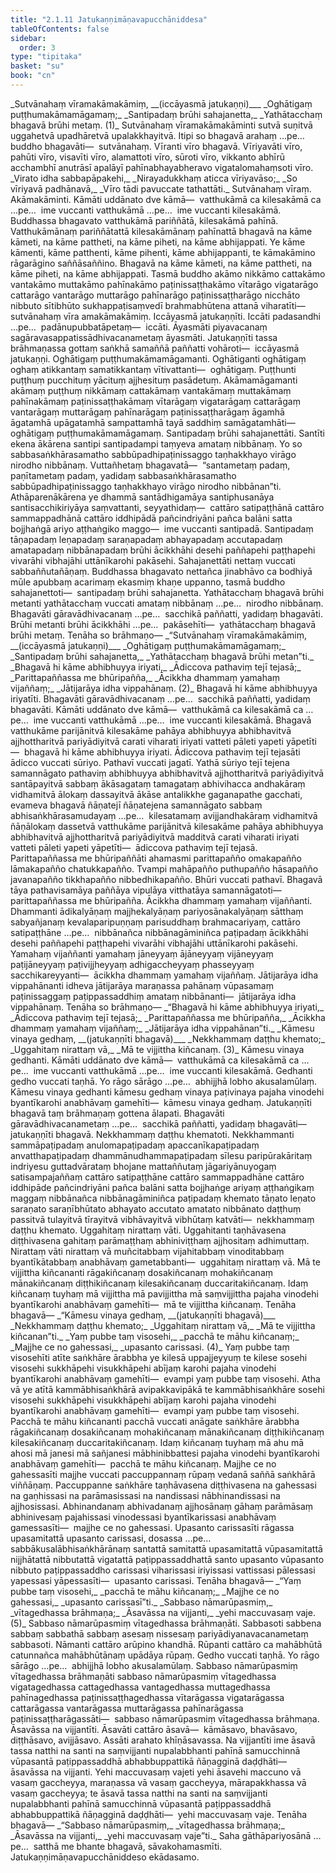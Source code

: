```yaml
---
title: "2.1.11 Jatukaṇṇimāṇavapucchāniddesa"
tableOfContents: false
sidebar:
  order: 3
type: "tipitaka"
basket: "su"
book: "cn"
---
```



<DynamicBreadcrumb />

<Division number="65" book="cn" bookNo="25" page="141">

<Paragraph number="758" type="verses" book="cn">
_<Emphasis>Sutvānahaṃ vīramakāmakāmiṃ, __(iccāyasmā jatukaṇṇi)__</Emphasis>_  
_<Emphasis>Oghātigaṃ puṭṭhumakāmamāgamaṃ;</Emphasis>_  
_<Emphasis>Santipadaṃ brūhi sahajanetta,</Emphasis>_  
_<Emphasis>Yathātacchaṃ bhagavā brūhi metaṃ.</Emphasis> (1)_  

</Paragraph>

<Paragraph number="759" book="cn">
<Emphasis>Sutvānahaṃ vīramakāmakāmin</Emphasis>ti sutvā suṇitvā uggahetvā upadhāretvā upalakkhayitvā. Itipi so bhagavā arahaṃ …pe…  buddho bhagavāti—  sutvānahaṃ. <Emphasis>Vīran</Emphasis>ti vīro bhagavā. Vīriyavāti vīro, pahūti vīro, visavīti vīro, alamattoti vīro, sūroti vīro, vikkanto abhīrū acchambhī anutrāsī apalāyī pahīnabhayabheravo vigatalomahaṃsoti vīro.
</Paragraph>

<Paragraph number="760" type="verses" book="cn">
_Virato idha sabbapāpakehi,_  
_Nirayadukkhaṃ aticca vīriyavāso;_  
_So vīriyavā padhānavā,_  
_Vīro tādi pavuccate tathattāti._  

</Paragraph>

<Paragraph number="761" book="cn">
Sutvānahaṃ vīraṃ. <Emphasis>Akāmakāmin</Emphasis>ti. <Emphasis>Kāmā</Emphasis>ti uddānato dve kāmā—  vatthukāmā ca kilesakāmā ca …pe…  ime vuccanti vatthukāmā …pe…  ime vuccanti kilesakāmā. Buddhassa bhagavato vatthukāmā pariññātā, kilesakāmā pahīnā. Vatthukāmānaṃ pariññātattā kilesakāmānaṃ pahīnattā bhagavā na kāme kāmeti, na kāme pattheti, na kāme piheti, na kāme abhijappati. Ye kāme kāmenti, kāme patthenti, kāme pihenti, kāme abhijappanti, te kāmakāmino rāgarāgino saññāsaññino. Bhagavā na kāme kāmeti, na kāme pattheti, na kāme piheti, na kāme abhijappati. Tasmā buddho akāmo nikkāmo cattakāmo vantakāmo muttakāmo pahīnakāmo paṭinissaṭṭhakāmo vītarāgo vigatarāgo cattarāgo vantarāgo muttarāgo pahīnarāgo paṭinissaṭṭharāgo nicchāto nibbuto sītibhūto sukhappaṭisaṃvedī brahmabhūtena attanā viharatīti—  sutvānahaṃ vīra amakāmakāmiṃ.
</Paragraph>

<Paragraph number="762" book="cn">
<Emphasis>Iccāyasmā jatukaṇṇī</Emphasis>ti. <Emphasis>Iccā</Emphasis>ti padasandhi …pe…  padānupubbatāpetaṃ—  iccāti. <Emphasis>Āyasmā</Emphasis>ti piyavacanaṃ sagāravasappatissādhivacanametaṃ āyasmāti. <Emphasis>Jatukaṇṇī</Emphasis>ti tassa brāhmaṇassa gottaṃ saṅkhā samaññā paññatti vohāroti—  iccāyasmā jatukaṇṇi.
</Paragraph>

<Paragraph number="763" book="cn">
<Emphasis>Oghātigaṃ puṭṭhumakāmamāgaman</Emphasis>ti. <Emphasis>Oghātigan</Emphasis>ti oghātigaṃ oghaṃ atikkantaṃ samatikkantaṃ vītivattanti—  oghātigaṃ. <Emphasis>Puṭṭhun</Emphasis>ti puṭṭhuṃ pucchituṃ yācituṃ ajjhesituṃ pasādetuṃ. <Emphasis>Akāmamāgaman</Emphasis>ti akāmaṃ puṭṭhuṃ nikkāmaṃ cattakāmaṃ vantakāmaṃ muttakāmaṃ pahīnakāmaṃ paṭinissaṭṭhakāmaṃ vītarāgaṃ vigatarāgaṃ cattarāgaṃ vantarāgaṃ muttarāgaṃ pahīnarāgaṃ paṭinissaṭṭharāgaṃ āgamhā āgatamhā upāgatamhā sampattamhā tayā saddhiṃ samāgatamhāti—  oghātigaṃ puṭṭhumakāmamāgamaṃ.
</Paragraph>

<Paragraph number="764" book="cn">
<Emphasis>Santipadaṃ brūhi sahajanettā</Emphasis>ti. <Emphasis>Santī</Emphasis>ti ekena ākārena santipi santipadampi taṃyeva amataṃ nibbānaṃ. Yo so sabbasaṅkhārasamatho sabbūpadhipaṭinissaggo taṇhakkhayo virāgo nirodho nibbānaṃ. Vuttañhetaṃ bhagavatā—  “santametaṃ padaṃ, paṇītametaṃ padaṃ, yadidaṃ sabbasaṅkhārasamatho sabbūpadhipaṭinissaggo taṇhakkhayo virāgo nirodho nibbānan”ti. Athāparenākārena ye dhammā santādhigamāya santiphusanāya santisacchikiriyāya saṃvattanti, seyyathidaṃ—  cattāro satipaṭṭhānā cattāro sammappadhānā cattāro iddhipādā pañcindriyāni pañca balāni satta bojjhaṅgā ariyo aṭṭhaṅgiko maggo—  ime vuccanti santipadā. Santipadaṃ tāṇapadaṃ leṇapadaṃ saraṇapadaṃ abhayapadaṃ accutapadaṃ amatapadaṃ nibbānapadaṃ brūhi ācikkhāhi desehi paññapehi paṭṭhapehi vivarāhi vibhajāhi uttānīkarohi pakāsehi. <Emphasis>Sahajanettā</Emphasis>ti nettaṃ vuccati sabbaññutañāṇaṃ. Buddhassa bhagavato nettañca jinabhāvo ca bodhiyā mūle apubbaṃ acarimaṃ ekasmiṃ khaṇe uppanno, tasmā buddho sahajanettoti—  santipadaṃ brūhi sahajanetta.
</Paragraph>

<Paragraph number="765" book="cn">
<Emphasis>Yathātacchaṃ bhagavā brūhi metan</Emphasis>ti yathātacchaṃ vuccati amataṃ nibbānaṃ …pe…  nirodho nibbānaṃ. <Emphasis>Bhagavā</Emphasis>ti gāravādhivacanaṃ …pe…  sacchikā paññatti, yadidaṃ bhagavāti. <Emphasis>Brūhi metan</Emphasis>ti brūhi ācikkhāhi …pe…  pakāsehīti—  yathātacchaṃ bhagavā brūhi metaṃ. Tenāha so brāhmaṇo—
</Paragraph>

<Paragraph number="766" type="verses" book="cn">
_“Sutvānahaṃ vīramakāmakāmiṃ, __(iccāyasmā jatukaṇṇi)___  
_Oghātigaṃ puṭṭhumakāmamāgamaṃ;_  
_Santipadaṃ brūhi sahajanetta,_  
_Yathātacchaṃ bhagavā brūhi metan”ti._  

</Paragraph>

</Division>
<Division number="66" book="cn" bookNo="25" page="143">

<Paragraph number="767" type="verses" book="cn">
_<Emphasis>Bhagavā hi kāme abhibhuyya iriyati,</Emphasis>_  
_<Emphasis>Ādiccova pathaviṃ tejī tejasā;</Emphasis>_  
_<Emphasis>Parittapaññassa me bhūripañña,</Emphasis>_  
_<Emphasis>Ācikkha dhammaṃ yamahaṃ vijaññaṃ;</Emphasis>_  
_<Emphasis>Jātijarāya idha vippahānaṃ.</Emphasis> (2)_  

</Paragraph>

<Paragraph number="768" book="cn">
<Emphasis>Bhagavā hi kāme abhibhuyya iriyatī</Emphasis>ti. <Emphasis>Bhagavā</Emphasis>ti gāravādhivacanaṃ …pe…  sacchikā paññatti, yadidaṃ bhagavāti. <Emphasis>Kāmā</Emphasis>ti uddānato dve kāmā—  vatthukāmā ca kilesakāmā ca …pe…  ime vuccanti vatthukāmā …pe…  ime vuccanti kilesakāmā. Bhagavā vatthukāme parijānitvā kilesakāme pahāya abhibhuyya abhibhavitvā ajjhottharitvā pariyādiyitvā carati viharati iriyati vatteti pāleti yapeti yāpetīti—  bhagavā hi kāme abhibhuyya iriyati.
</Paragraph>

<Paragraph number="769" book="cn">
<Emphasis>Ādiccova pathaviṃ tejī tejasā</Emphasis>ti ādicco vuccati sūriyo. Pathavī vuccati jagatī. Yathā sūriyo tejī tejena samannāgato pathaviṃ abhibhuyya abhibhavitvā ajjhottharitvā pariyādiyitvā santāpayitvā sabbaṃ ākāsagataṃ tamagataṃ abhivihacca andhakāraṃ vidhamitvā ālokaṃ dassayitvā ākāse antalikkhe gaganapathe gacchati, evameva bhagavā ñāṇatejī ñāṇatejena samannāgato sabbaṃ abhisaṅkhārasamudayaṃ …pe…  kilesatamaṃ avijjandhakāraṃ vidhamitvā ñāṇālokaṃ dassetvā vatthukāme parijānitvā kilesakāme pahāya abhibhuyya abhibhavitvā ajjhottharitvā pariyādiyitvā madditvā carati viharati iriyati vatteti pāleti yapeti yāpetīti—  ādiccova pathaviṃ tejī tejasā.
</Paragraph>

<Paragraph number="770" book="cn">
<Emphasis>Parittapaññassa me bhūripaññā</Emphasis>ti ahamasmi parittapañño omakapañño lāmakapañño chatukkapañño. Tvampi mahāpañño puthupañño hāsapañño javanapañño tikkhapañño nibbedhikapañño. Bhūri vuccati pathavī. Bhagavā tāya pathavisamāya paññāya vipulāya vitthatāya samannāgatoti—  parittapaññassa me bhūripañña.
</Paragraph>

<Paragraph number="771" book="cn">
<Emphasis>Ācikkha dhammaṃ yamahaṃ vijaññan</Emphasis>ti. <Emphasis>Dhamman</Emphasis>ti ādikalyāṇaṃ majjhekalyāṇaṃ pariyosānakalyāṇaṃ sātthaṃ sabyañjanaṃ kevalaparipuṇṇaṃ parisuddhaṃ brahmacariyaṃ, cattāro satipaṭṭhāne …pe…  nibbānañca nibbānagāminiñca paṭipadaṃ ācikkhāhi desehi paññapehi paṭṭhapehi vivarāhi vibhajāhi uttānīkarohi pakāsehi. <Emphasis>Yamahaṃ vijaññan</Emphasis>ti yamahaṃ jāneyyaṃ ājāneyyaṃ vijāneyyaṃ paṭijāneyyaṃ paṭivijjheyyaṃ adhigaccheyyaṃ phasseyyaṃ sacchikareyyanti—  ācikkha dhammaṃ yamahaṃ vijaññaṃ.
</Paragraph>

<Paragraph number="772" book="cn">
<Emphasis>Jātijarāya idha vippahānan</Emphasis>ti idheva jātijarāya maraṇassa pahānaṃ vūpasamaṃ paṭinissaggaṃ paṭippassaddhiṃ amataṃ nibbānanti—  jātijarāya idha vippahānaṃ. Tenāha so brāhmaṇo—
</Paragraph>

<Paragraph number="773" type="verses" book="cn">
_“Bhagavā hi kāme abhibhuyya iriyati,_  
_Ādiccova pathaviṃ tejī tejasā;_  
_Parittapaññassa me bhūripañña,_  
_Ācikkha dhammaṃ yamahaṃ vijaññaṃ;_  
_Jātijarāya idha vippahānan”ti._  

</Paragraph>

</Division>
<Division number="67" book="cn" bookNo="25" page="145">

<Paragraph number="774" type="verses" book="cn">
_<Emphasis>Kāmesu vinaya gedhaṃ, __(jatukaṇṇīti bhagavā)__</Emphasis>_  
_<Emphasis>Nekkhammaṃ daṭṭhu khemato;</Emphasis>_  
_<Emphasis>Uggahitaṃ nirattaṃ vā,</Emphasis>_  
_<Emphasis>Mā te vijjittha kiñcanaṃ.</Emphasis> (3)_  

</Paragraph>

<Paragraph number="775" book="cn">
<Emphasis>Kāmesu vinaya gedhan</Emphasis>ti. <Emphasis>Kāmā</Emphasis>ti uddānato dve kāmā—  vatthukāmā ca kilesakāmā ca …pe…  ime vuccanti vatthukāmā …pe…  ime vuccanti kilesakāmā. <Emphasis>Gedhan</Emphasis>ti gedho vuccati taṇhā. Yo rāgo sārāgo …pe…  abhijjhā lobho akusalamūlaṃ. <Emphasis>Kāmesu vinaya gedhan</Emphasis>ti kāmesu gedhaṃ vinaya paṭivinaya pajaha vinodehi byantīkarohi anabhāvaṃ gamehīti—  kāmesu vinaya gedhaṃ. <Emphasis>Jatukaṇṇī</Emphasis>ti bhagavā taṃ brāhmaṇaṃ gottena ālapati. <Emphasis>Bhagavā</Emphasis>ti gāravādhivacanametaṃ …pe…  sacchikā paññatti, yadidaṃ bhagavāti—  jatukaṇṇīti bhagavā.
</Paragraph>

<Paragraph number="776" book="cn">
<Emphasis>Nekkhammaṃ daṭṭhu khemato</Emphasis>ti. <Emphasis>Nekkhamman</Emphasis>ti sammāpaṭipadaṃ anulomapaṭipadaṃ apaccanīkapaṭipadaṃ anvatthapaṭipadaṃ dhammānudhammapaṭipadaṃ sīlesu paripūrakāritaṃ indriyesu guttadvārataṃ bhojane mattaññutaṃ jāgariyānuyogaṃ satisampajaññaṃ cattāro satipaṭṭhāne cattāro sammappadhāne cattāro iddhipāde pañcindriyāni pañca balāni satta bojjhaṅge ariyaṃ aṭṭhaṅgikaṃ maggaṃ nibbānañca nibbānagāminiñca paṭipadaṃ khemato tāṇato leṇato saraṇato saraṇībhūtato abhayato accutato amatato nibbānato daṭṭhuṃ passitvā tulayitvā tīrayitvā vibhāvayitvā vibhūtaṃ katvāti—  nekkhammaṃ daṭṭhu khemato.
</Paragraph>

<Paragraph number="777" book="cn">
<Emphasis>Uggahitaṃ nirattaṃ vā</Emphasis>ti. <Emphasis>Uggahitan</Emphasis>ti taṇhāvasena diṭṭhivasena gahitaṃ parāmaṭṭhaṃ abhiniviṭṭhaṃ ajjhositaṃ adhimuttaṃ. <Emphasis>Nirattaṃ vā</Emphasis>ti nirattaṃ vā muñcitabbaṃ vijahitabbaṃ vinoditabbaṃ byantīkātabbaṃ anabhāvaṃ gametabbanti—  uggahitaṃ nirattaṃ vā.
</Paragraph>

<Paragraph number="778" book="cn">
<Emphasis>Mā te vijjittha kiñcanan</Emphasis>ti rāgakiñcanaṃ dosakiñcanaṃ mohakiñcanaṃ mānakiñcanaṃ diṭṭhikiñcanaṃ kilesakiñcanaṃ duccaritakiñcanaṃ. Idaṃ kiñcanaṃ tuyhaṃ mā vijjittha mā pavijjittha mā saṃvijjittha pajaha vinodehi byantīkarohi anabhāvaṃ gamehīti—  mā te vijjittha kiñcanaṃ. Tenāha bhagavā—
</Paragraph>

<Paragraph number="779" type="verses" book="cn">
_“Kāmesu vinaya gedhaṃ, __(jatukaṇṇīti bhagavā)___  
_Nekkhammaṃ daṭṭhu khemato;_  
_Uggahitaṃ nirattaṃ vā,_  
_Mā te vijjittha kiñcanan”ti._  

</Paragraph>

</Division>
<Division number="68" book="cn" bookNo="25" page="146">

<Paragraph number="780" type="verses" book="cn">
_<Emphasis>Yaṃ pubbe taṃ visosehi,</Emphasis>_  
_<Emphasis>pacchā te māhu kiñcanaṃ;</Emphasis>_  
_<Emphasis>Majjhe ce no gahessasi,</Emphasis>_  
_<Emphasis>upasanto carissasi.</Emphasis> (4)_  

</Paragraph>

<Paragraph number="781" book="cn">
<Emphasis>Yaṃ pubbe taṃ visosehī</Emphasis>ti atīte saṅkhāre ārabbha ye kilesā uppajjeyyuṃ te kilese sosehi visosehi sukkhāpehi visukkhāpehi abījaṃ karohi pajaha vinodehi byantīkarohi anabhāvaṃ gamehīti—  evampi yaṃ pubbe taṃ visosehi. Atha vā ye atītā kammābhisaṅkhārā avipakkavipākā te kammābhisaṅkhāre sosehi visosehi sukkhāpehi visukkhāpehi abījaṃ karohi pajaha vinodehi byantīkarohi anabhāvaṃ gamehīti—  evampi yaṃ pubbe taṃ visosehi.
</Paragraph>

<Paragraph number="782" book="cn">
<Emphasis>Pacchā te māhu kiñcanan</Emphasis>ti pacchā vuccati anāgate saṅkhāre ārabbha rāgakiñcanaṃ dosakiñcanaṃ mohakiñcanaṃ mānakiñcanaṃ diṭṭhikiñcanaṃ kilesakiñcanaṃ duccaritakiñcanaṃ. Idaṃ kiñcanaṃ tuyhaṃ mā ahu mā ahosi mā janesi mā sañjanesi mābhinibbattesi pajaha vinodehi byantīkarohi anabhāvaṃ gamehīti—  pacchā te māhu kiñcanaṃ.
</Paragraph>

<Paragraph number="783" book="cn">
<Emphasis>Majjhe ce no gahessasī</Emphasis>ti majjhe vuccati paccuppannaṃ rūpaṃ vedanā saññā saṅkhārā viññāṇaṃ. Paccuppanne saṅkhāre taṇhāvasena diṭṭhivasena na gahessasi na gaṇhissasi na parāmasissasi na nandissasi nābhinandissasi na ajjhosissasi. Abhinandanaṃ abhivadanaṃ ajjhosānaṃ gāhaṃ parāmāsaṃ abhinivesaṃ pajahissasi vinodessasi byantīkarissasi anabhāvaṃ gamessasīti—  majjhe ce no gahessasi.
</Paragraph>

<Paragraph number="784" book="cn">
<Emphasis>Upasanto carissasī</Emphasis>ti rāgassa upasamitattā upasanto carissasi, dosassa …pe…  sabbākusalābhisaṅkhārānaṃ santattā samitattā upasamitattā vūpasamitattā nijjhātattā nibbutattā vigatattā paṭippassaddhattā santo upasanto vūpasanto nibbuto paṭippassaddho carissasi viharissasi iriyissasi vattissasi pālessasi yapessasi yāpessasīti—  upasanto carissasi. Tenāha bhagavā—
</Paragraph>

<Paragraph number="785" type="verses" book="cn">
_“Yaṃ pubbe taṃ visosehi,_  
_pacchā te māhu kiñcanaṃ;_  
_Majjhe ce no gahessasi,_  
_upasanto carissasī”ti._  

</Paragraph>

</Division>
<Division number="69" book="cn" bookNo="25" page="147">

<Paragraph number="786" type="verses" book="cn">
_<Emphasis>Sabbaso nāmarūpasmiṃ,</Emphasis>_  
_<Emphasis>vītagedhassa brāhmaṇa;</Emphasis>_  
_<Emphasis>Āsavāssa na vijjanti,</Emphasis>_  
_<Emphasis>yehi maccuvasaṃ vaje.</Emphasis> (5)_  

</Paragraph>

<Paragraph number="787" book="cn">
<Emphasis>Sabbaso nāmarūpasmiṃ vītagedhassa brāhmaṇā</Emphasis>ti. <Emphasis>Sabbaso</Emphasis>ti sabbena sabbaṃ sabbathā sabbaṃ asesaṃ nissesaṃ pariyādiyanavacanametaṃ sabbasoti. <Emphasis>Nāman</Emphasis>ti cattāro arūpino khandhā. <Emphasis>Rūpan</Emphasis>ti cattāro ca mahābhūtā catunnañca mahābhūtānaṃ upādāya rūpaṃ. <Emphasis>Gedho</Emphasis> vuccati taṇhā. Yo rāgo sārāgo …pe…  abhijjhā lobho akusalamūlaṃ. <Emphasis>Sabbaso nāmarūpasmiṃ vītagedhassa brāhmaṇā</Emphasis>ti sabbaso nāmarūpasmiṃ vītagedhassa vigatagedhassa cattagedhassa vantagedhassa muttagedhassa pahīnagedhassa paṭinissaṭṭhagedhassa vītarāgassa vigatarāgassa cattarāgassa vantarāgassa muttarāgassa pahīnarāgassa paṭinissaṭṭharāgassāti—  sabbaso nāmarūpasmiṃ vītagedhassa brāhmaṇa.
</Paragraph>

<Paragraph number="788" book="cn">
<Emphasis>Āsavāssa na vijjantī</Emphasis>ti. <Emphasis>Āsavā</Emphasis>ti cattāro āsavā—  kāmāsavo, bhavāsavo, diṭṭhāsavo, avijjāsavo. <Emphasis>Assā</Emphasis>ti arahato khīṇāsavassa. <Emphasis>Na vijjantī</Emphasis>ti ime āsavā tassa natthi na santi na saṃvijjanti nupalabbhanti pahīnā samucchinnā vūpasantā paṭippassaddhā abhabbuppattikā ñāṇagginā daḍḍhāti—  āsavāssa na vijjanti.
</Paragraph>

<Paragraph number="789" book="cn">
<Emphasis>Yehi maccuvasaṃ vaje</Emphasis>ti yehi āsavehi maccuno vā vasaṃ gaccheyya, maraṇassa vā vasaṃ gaccheyya, mārapakkhassa vā vasaṃ gaccheyya; te āsavā tassa natthi na santi na saṃvijjanti nupalabbhanti pahīnā samucchinnā vūpasantā paṭippassaddhā abhabbuppattikā ñāṇagginā daḍḍhāti—  yehi maccuvasaṃ vaje. Tenāha bhagavā—
</Paragraph>

<Paragraph number="790" type="verses" book="cn">
_“Sabbaso nāmarūpasmiṃ,_  
_vītagedhassa brāhmaṇa;_  
_Āsavāssa na vijjanti,_  
_yehi maccuvasaṃ vaje”ti._  

</Paragraph>

<Paragraph number="791" book="cn">
Saha gāthāpariyosānā …pe…  satthā me bhante bhagavā, sāvakohamasmīti.

</Paragraph>
</Division>

<Paragraph number="792" type="center" book="cn">
Jatukaṇṇimāṇavapucchāniddeso ekādasamo.
</Paragraph>